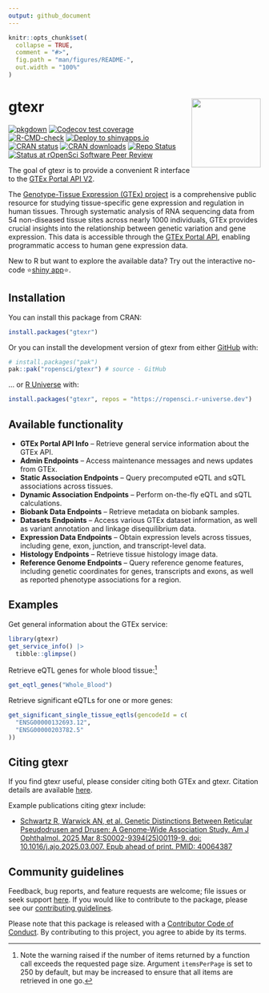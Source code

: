 ```yaml
---
output: github_document
---
```


<!-- README.md is generated from README.Rmd. Please edit that file -->

```r
knitr::opts_chunk$set(
  collapse = TRUE,
  comment = "#>",
  fig.path = "man/figures/README-",
  out.width = "100%"
)
```

# gtexr <a href="https://docs.ropensci.org/gtexr/"><img src="man/figures/logo.png" align="right" height="138"/></a>

<!-- badges: start -->

[![pkgdown](https://github.com/ropensci/gtexr/actions/workflows/pkgdown.yaml/badge.svg)](https://github.com/ropensci/gtexr/actions/workflows/pkgdown.yaml) [![Codecov test coverage](https://codecov.io/gh/ropensci/gtexr/branch/main/graph/badge.svg)](https://app.codecov.io/gh/ropensci/gtexr?branch=main) [![R-CMD-check](https://github.com/ropensci/gtexr/actions/workflows/R-CMD-check.yaml/badge.svg)](https://github.com/ropensci/gtexr/actions/workflows/R-CMD-check.yaml) [![Deploy to shinyapps.io](https://github.com/ropensci/gtexr/actions/workflows/shinyapps-deploy.yaml/badge.svg)](https://github.com/ropensci/gtexr/actions/workflows/shinyapps-deploy.yaml) [![CRAN status](https://www.r-pkg.org/badges/version/gtexr)](https://CRAN.R-project.org/package=gtexr) [![CRAN downloads](https://cranlogs.r-pkg.org/badges/gtexr)](https://CRAN.R-project.org/package=gtexr) [![Repo Status](https://www.repostatus.org/badges/latest/active.svg)](https://www.repostatus.org/#active) [![Status at rOpenSci Software Peer Review](https://badges.ropensci.org/684_status.svg)](https://github.com/ropensci/software-review/issues/684)

<!-- badges: end -->

The goal of gtexr is to provide a convenient R interface to the [GTEx Portal API V2](https://gtexportal.org/api/v2/redoc#tag/GTEx-Portal-API-Info). 

The [Genotype-Tissue Expression (GTEx) project](https://www.gtexportal.org/home/) is a comprehensive public resource for studying tissue-specific gene expression and regulation in human tissues. Through systematic analysis of RNA sequencing data from 54 non-diseased tissue sites across nearly 1000 individuals, GTEx provides crucial insights into the relationship between genetic variation and gene expression. This data is accessible through the [GTEx Portal API](https://gtexportal.org/api/v2/redoc#tag/GTEx-Portal-API-Info), enabling programmatic access to human gene expression data.

New to R but want to explore the available data? Try out the interactive no-code ⭐[shiny app](https://7hocgq-rmgpanw.shinyapps.io/gtexr/)⭐.

## Installation

You can install this package from CRAN:

``` r
install.packages("gtexr")
```

Or you can install the development version of gtexr from either [GitHub](https://github.com/ropensci/gtexr) with:

``` r
# install.packages("pak")
pak::pak("ropensci/gtexr") # source - GitHub
```

... or [R Universe](https://ropensci.r-universe.dev/builds) with:

``` r
install.packages("gtexr", repos = "https://ropensci.r-universe.dev")
```

## Available functionality

- **GTEx Portal API Info** – Retrieve general service information about the GTEx API.  
- **Admin Endpoints** – Access maintenance messages and news updates from GTEx.  
- **Static Association Endpoints** – Query precomputed eQTL and sQTL associations across tissues.  
- **Dynamic Association Endpoints** – Perform on-the-fly eQTL and sQTL calculations.  
- **Biobank Data Endpoints** – Retrieve metadata on biobank samples.
- **Datasets Endpoints** – Access various GTEx dataset information, as well as variant annotation and linkage disequilibrium data.
- **Expression Data Endpoints** – Obtain expression levels across tissues, including gene, exon, junction, and transcript-level data.  
- **Histology Endpoints** – Retrieve tissue histology image data.  
- **Reference Genome Endpoints** – Query reference genome features, including genetic coordinates for genes, transcripts and exons, as well as reported phenotype associations for a region.  

## Examples

Get general information about the GTEx service:

```r
library(gtexr)
get_service_info() |>
  tibble::glimpse()
```

Retrieve eQTL genes for whole blood tissue:[^1]

[^1]: Note the warning raised if the number of items returned by a function call exceeds the requested page size. Argument `itemsPerPage` is set to 250 by default, but may be increased to ensure that all items are retrieved in one go.

```r
get_eqtl_genes("Whole_Blood")
```

Retrieve significant eQTLs for one or more genes:

```r
get_significant_single_tissue_eqtls(gencodeId = c(
  "ENSG00000132693.12",
  "ENSG00000203782.5"
))
```

## Citing gtexr

If you find gtexr useful, please consider citing both GTEx and gtexr. Citation details are available [here](https://docs.ropensci.org/gtexr/authors.html#citation).

Example publications citing gtexr include:

- [Schwartz R, Warwick AN, et al. Genetic Distinctions Between Reticular Pseudodrusen and Drusen: A Genome-Wide Association Study. Am J Ophthalmol. 2025 Mar 8:S0002-9394(25)00119-9. doi: 10.1016/j.ajo.2025.03.007. Epub ahead of print. PMID: 40064387](https://pubmed.ncbi.nlm.nih.gov/40064387/)

## Community guidelines

Feedback, bug reports, and feature requests are welcome; file issues or seek support [here](https://github.com/ropensci/gtexr/issues). If you would like to contribute to the package, please see our [contributing guidelines](https://docs.ropensci.org/gtexr/CONTRIBUTING.html).
  
Please note that this package is released with a [Contributor Code of Conduct](https://ropensci.org/code-of-conduct/). By contributing to this project, you agree to abide by its terms.
